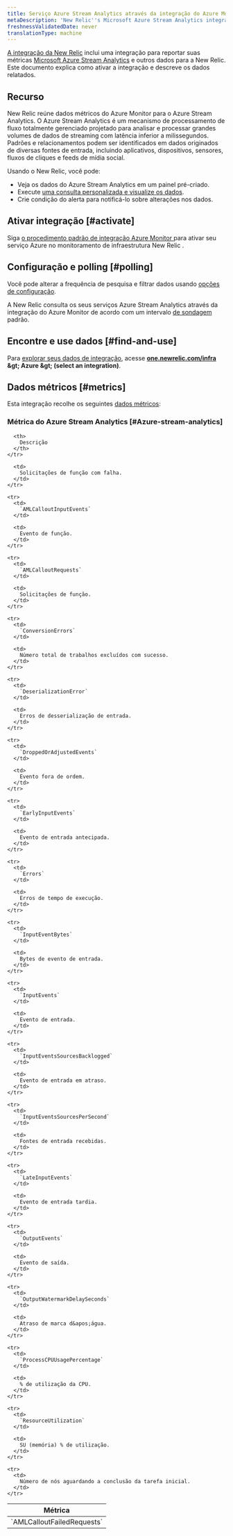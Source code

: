 ```yaml
---
title: Serviço Azure Stream Analytics através da integração do Azure Monitor
metaDescription: 'New Relic''s Microsoft Azure Stream Analytics integration: what data it reports and how to enable it.'
freshnessValidatedDate: never
translationType: machine
---
```


[A integração da New Relic](/docs/infrastructure/introduction-infra-monitoring) inclui uma integração para reportar suas métricas [Microsoft Azure Stream Analytics](https://azure.microsoft.com/en-us/products/stream-Analytics) e outros dados para a New Relic. Este documento explica como ativar a integração e descreve os dados relatados.

## Recurso

New Relic reúne dados métricos do Azure Monitor para o Azure Stream Analytics. O Azure Stream Analytics é um mecanismo de processamento de fluxo totalmente gerenciado projetado para analisar e processar grandes volumes de dados de streaming com latência inferior a milissegundos. Padrões e relacionamentos podem ser identificados em dados originados de diversas fontes de entrada, incluindo aplicativos, dispositivos, sensores, fluxos de cliques e feeds de mídia social.

Usando o New Relic, você pode:

* Veja os dados do Azure Stream Analytics em um painel pré-criado.
* Execute [uma consulta personalizada e visualize os dados](/docs/infrastructure/integrations-getting-started/getting-started/use-integration-data-new-relic-insights).
* Crie condição do alerta para notificá-lo sobre alterações nos dados.

## Ativar integração [#activate]

Siga [o procedimento padrão de integração Azure Monitor ](/docs/infrastructure/microsoft-azure-integrations/azure-integrations-list/azure-monitor)para ativar seu serviço Azure no monitoramento de infraestrutura New Relic .

## Configuração e polling [#polling]

Você pode alterar a frequência de pesquisa e filtrar dados usando [opções de configuração](/docs/infrastructure/microsoft-azure-integrations/azure-integrations-list/azure-monitor/#settings).

A New Relic consulta os seus serviços Azure Stream Analytics através da integração do Azure Monitor de acordo com um intervalo [de sondagem](/docs/infrastructure/microsoft-azure-integrations/azure-integrations-list/azure-monitor/#settings) padrão.

## Encontre e use dados [#find-and-use]

Para [explorar seus dados de integração](/docs/infrastructure/integrations/find-use-infrastructure-integration-data), acesse <DNT>**[one.newrelic.com/infra](https://one.newrelic.com/infra) &amp;gt; Azure &amp;gt; (select an integration)**</DNT>.

## Dados métricos [#metrics]

Esta integração recolhe os seguintes [dados métricos](/docs/infrastructure/integrations-getting-started/getting-started/understand-integration-data-data-types#metric):

### Métrica do Azure Stream Analytics [#Azure-stream-analytics]

<table>
  <thead>
    <tr>
      <th style={{ width: "300px" }}>
        Métrica
      </th>

      <th>
        Descrição
      </th>
    </tr>
  </thead>

  <tbody>
    <tr>
      <td>
        `AMLCalloutFailedRequests`
      </td>

      <td>
        Solicitações de função com falha.
      </td>
    </tr>

    <tr>
      <td>
        `AMLCalloutInputEvents`
      </td>

      <td>
        Evento de função.
      </td>
    </tr>

    <tr>
      <td>
        `AMLCalloutRequests`
      </td>

      <td>
        Solicitações de função.
      </td>
    </tr>

    <tr>
      <td>
        `ConversionErrors`
      </td>

      <td>
        Número total de trabalhos excluídos com sucesso.
      </td>
    </tr>

    <tr>
      <td>
        `DeserializationError`
      </td>

      <td>
        Erros de desserialização de entrada.
      </td>
    </tr>

    <tr>
      <td>
        `DroppedOrAdjustedEvents`
      </td>

      <td>
        Evento fora de ordem.
      </td>
    </tr>

    <tr>
      <td>
        `EarlyInputEvents`
      </td>

      <td>
        Evento de entrada antecipada.
      </td>
    </tr>

    <tr>
      <td>
        `Errors`
      </td>

      <td>
        Erros de tempo de execução.
      </td>
    </tr>

    <tr>
      <td>
        `InputEventBytes`
      </td>

      <td>
        Bytes de evento de entrada.
      </td>
    </tr>

    <tr>
      <td>
        `InputEvents`
      </td>

      <td>
        Evento de entrada.
      </td>
    </tr>

    <tr>
      <td>
        `InputEventsSourcesBacklogged`
      </td>

      <td>
        Evento de entrada em atraso.
      </td>
    </tr>

    <tr>
      <td>
        `InputEventsSourcesPerSecond`
      </td>

      <td>
        Fontes de entrada recebidas.
      </td>
    </tr>

    <tr>
      <td>
        `LateInputEvents`
      </td>

      <td>
        Evento de entrada tardia.
      </td>
    </tr>

    <tr>
      <td>
        `OutputEvents`
      </td>

      <td>
        Evento de saída.
      </td>
    </tr>

    <tr>
      <td>
        `OutputWatermarkDelaySeconds`
      </td>

      <td>
        Atraso de marca d&apos;água.
      </td>
    </tr>

    <tr>
      <td>
        `ProcessCPUUsagePercentage`
      </td>

      <td>
        % de utilização da CPU.
      </td>
    </tr>

    <tr>
      <td>
        `ResourceUtilization`
      </td>

      <td>
        SU (memória) % de utilização.
      </td>
    </tr>

    <tr>
      <td>
        Número de nós aguardando a conclusão da tarefa inicial.
      </td>
    </tr>
  </tbody>
</table>